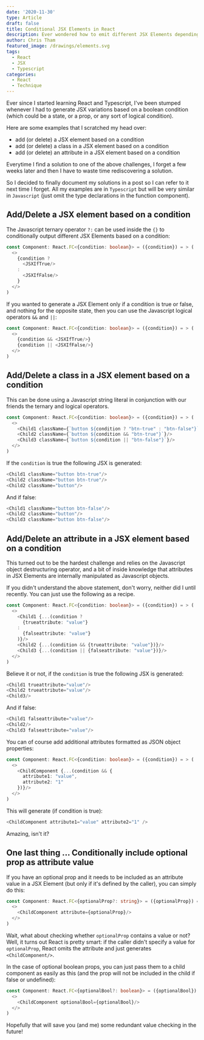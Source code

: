 ```yaml
---
date: '2020-11-30'
type: Article
draft: false
title: Conditional JSX Elements in React
description: Ever wondered how to emit different JSX Elements depending on a condition? Well, so did I!
author: Chris Tham
featured_image: /drawings/elements.svg
tags:
  - React
  - JSX
  - Typescript
categories:
  - React
  - Technique
---
```


Ever since I started learning React and Typescript, I've been stumped whenever
I had to generate JSX variations based on a boolean condition (which could be a state, or a prop, or any sort of logical condition).

Here are some examples that I scratched my head over:

- add (or delete) a JSX element based on a condition
- add (or delete) a class in a JSX element based on a condition
- add (or delete) an attribute in a JSX element based on a condition

Everytime I find a solution to one of the above challenges, I forget a few
weeks later and then I have to waste time rediscovering a solution.

So I decided to finally document my solutions in a post so I can refer to it
next time I forget. All my examples are in `Typescript` but will be very
similar in `Javascript` (just omit the type declarations in the function component).

## Add/Delete a JSX element based on a condition

The Javascript ternary operator `?:` can be used inside the `{}` to
conditionally output different JSX Elements based on a condition:

```ts
const Component: React.FC<{condition: boolean}> = ({condition}) = > (
  <>
    {condition ?
      <JSXIfTrue/>
    :
      <JSXIfFalse/>
    }
  </>
)
```

If you wanted to generate a JSX Element only if a condition is true or
false, and nothing for the opposite state, then you can use the Javascript
logical operators `&&` and `||`:

```ts
const Component: React.FC<{condition: boolean}> = ({condition}) = > (
  <>
    {condition && <JSXIfTrue/>}
    {condition || <JSXIfFalse/>}
  </>
)
```

## Add/Delete a class in a JSX element based on a condition

This can be done using a Javascript string literal in conjunction with our friends
the ternary and logical operators.

```ts
const Component: React.FC<{condition: boolean}> = ({condition}) = > (
  <>
    <Child1 className={`button ${condition ? "btn-true" : "btn-false"}`}/>
    <Child2 className={`button ${condition && "btn-true"}`}/>
    <Child3 className={`button ${condition || "btn-false"}`}/>
  </>
)
```

If the `condition` is true the following JSX is generated:

```ts
<Child1 className="button btn-true"/>
<Child2 className="button btn-true"/>
<Child2 className="button"/>
```

And if false:

```ts
<Child1 className="button btn-false"/>
<Child2 className="button"/>
<Child3 className="button btn-false"/>
```

## Add/Delete an attribute in a JSX element based on a condition

This turned out to be the hardest challenge and relies on the Javascript
object destructuring operator, and a bit of inside knowledge that attributes in JSX
Elements are internally manipulated as Javascript objects.

If you didn't understand the above statement, don't worry, neither did I until
recently. You can just use the following as a recipe.

```ts
const Component: React.FC<{condition: boolean}> = ({condition}) = > (
  <>
    <Child1 {...(condition ?
      {trueattribute: "value"}
    :
      {falseattribute: "value"}
    )}/>
    <Child2 {...(condition && {trueattribute: "value"})}/>
    <Child3 {...(condition || {falseattribute: "value"})}/>
  </>
)
```

Believe it or not, if the `condition` is true the following JSX is generated:

```ts
<Child1 trueattribute="value"/>
<Child2 trueattribute="value"/>
<Child3/>
```

And if false:

```ts
<Child1 falseattribute="value"/>
<Child2/>
<Child3 falseattribute="value"/>
```

You can of course add additional attributes formatted as JSON object properties:

```ts
const Component: React.FC<{condition: boolean}> = ({condition}) = > (
  <>
    <ChildComponent {...(condition && {
      attribute1: "value",
      attribute2: "1"
    })}/>
  </>
)
```

This will generate (if condition is true):

```ts
<ChildComponent attribute1="value" attribute2="1" />
```

Amazing, isn't it?

## One last thing ... Conditionally include optional prop as attribute value

If you have an optional prop and it needs to be included as an attribute value in a JSX Element
(but only if it's defined by the caller), you can simply do this:

```ts
const Component: React.FC<{optionalProp?: string}> = ({optionalProp}) = > (
  <>
    <ChildComponent attribute={optionalProp}/>
  </>
)
```

Wait, what about checking whether `optionalProp` contains a value or not? Well,
it turns out React is pretty smart: if the caller didn't specify a value for
`optionalProp`, React omits the attribute and just generates `<ChildComponent/>`.

In the case of optional boolean props, you can just pass them to a child
component as easily as this (and the prop will not be included in the child
if false or undefined):

```ts
const Component: React.FC<{optionalBool?: boolean}> = ({optionalBool}) = > (
  <>
    <ChildComponent optionalBool={optionalBool}/>
  </>
)
```

Hopefully that will save you (and me) some redundant value checking in the
future!
